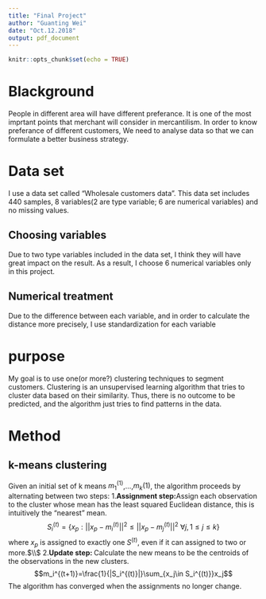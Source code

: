 ```yaml
---
title: "Final Project"
author: "Guanting Wei"
date: "Oct.12.2018"
output: pdf_document
---
```


```r
knitr::opts_chunk$set(echo = TRUE)
```


# Blackground
People in different area will have different preferance. It is one of the most imprtant points that merchant will consider in mercantilism. In order to know preferance of different customers, We need to analyse data so that we can formulate a better business strategy.

# Data set
I use a data set called "Wholesale customers data". This data set includes 440 samples, 8 variables(2 are type variable; 6 are numerical variables) and no missing values.

## Choosing variables
Due to two type variables included in the data set, I think they will have great impact on the result. As a result, I choose 6 numerical variables only in this project.

## Numerical treatment
Due to the difference between each variable, and in order to calculate the distance more precisely, I use standardization for each variable

# purpose
My goal is to use one(or more?) clustering techniques to segment customers. Clustering is an unsupervised learning algorithm that tries to cluster data based on their similarity. Thus, there is no outcome to be predicted, and the algorithm just tries to find patterns in the data.

# Method
## k-means clustering
Given an initial set of k means $m_1^{(1)}$,…,$m_k{(1)}$, the algorithm proceeds by alternating between two steps:
1.**Assignment step:**Assign each observation to the cluster whose mean has the least squared Euclidean distance, this is intuitively the "nearest" mean.
$$S_i^{(t)}=\{x_p:||x_p-m_i^{(t)}||^2\leq ||x_p-m_j^{(t)}||^2 \ \forall j,1\leq j\leq k\}$$
where $x_p$ is assigned to exactly one $S^{(t)}$, even if it can assigned to two or more.$\\$
2.**Update step: **Calculate the new means to be the centroids of the observations in the new clusters.$$m_i^{(t+1)}=\frac{1}{|S_i^{(t)}|}\sum_{x_j\in S_i^{(t)}}x_j$$
The algorithm has converged when the assignments no longer change.



